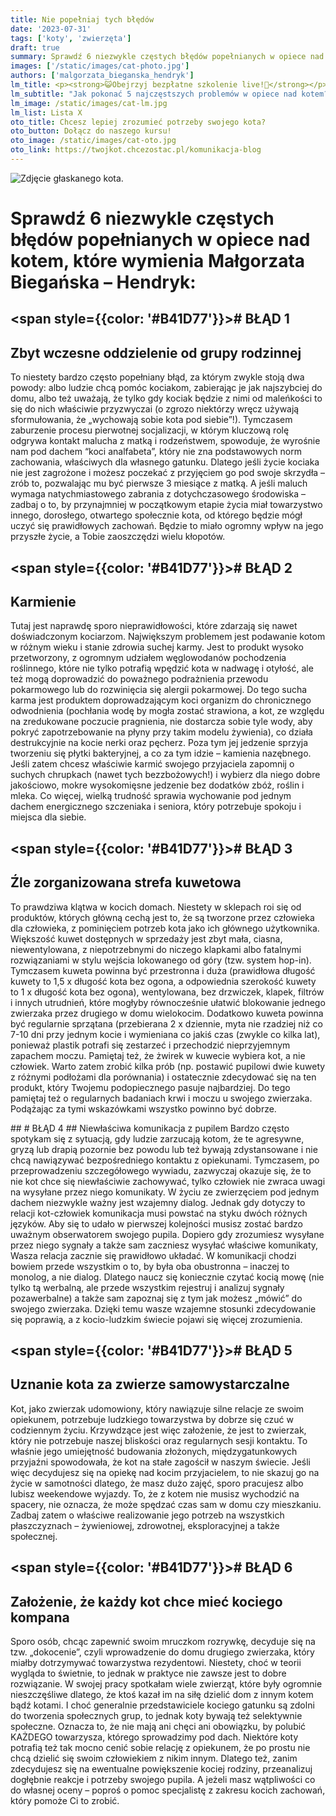 ```yaml
---
title: Nie popełniaj tych błędów 
date: '2023-07-31'
tags: ['koty', 'zwierzęta']
draft: true
summary: Sprawdź 6 niezwykle częstych błędów popełnianych w opiece nad kotem, które wymienia Małgorzata Biegańska – Hendryk.
images: ['/static/images/cat-photo.jpg']
authors: ['malgorzata_bieganska_hendryk']
lm_title: <p><strong>😺Obejrzyj bezpłatne szkolenie live!🌟</strong></p><br /><p>"Jak pokonać 5 najczęstszych problemów w opiece nad kotem?" <br>z Małgorzatą Biegańską-Hendryk</p><br /><p>Zastanawiasz się, dlaczego Twój kot jest taki wybredny? Czy chciałbyś lepiej rozumieć swojego futrzaka? Odkryj sekrety kociego świata dzięki naszemu ekspertowi!<br /><br /></p><strong>Co zyskasz uczestnicząc w szkoleniu?</strong><ul><li>Odkryjesz tajemnicę idealnie czystej kuwety.</li><li>Nauczysz się odczytywać kocie potrzeby i intencje.</li><li>Zrozumiesz przyczyny konfliktów między kotami.</li><li>Dowiesz się, jak przekonać kota do zdrowego jedzenia.</li><li>Przygotujesz swojego kota na wizytę u weterynarza bez stresu.</li></ul><br /><br /><p><strong>👉Zarejestruj się teraz za darmo!</strong> Zdobądź cenne wskazówki, które zmienią życie Twojego kota na lepsze!</p>
lm_subtitle: "Jak pokonać 5 najczęstszych problemów w opiece nad kotem?"
lm_image: /static/images/cat-lm.jpg
lm_list: Lista X
oto_title: Chcesz lepiej zrozumieć potrzeby swojego kota? 
oto_button: Dołącz do naszego kursu!
oto_image: /static/images/cat-oto.jpg
oto_link: https://twojkot.chcezostac.pl/komunikacja-blog
---
```


![Zdjęcie głaskanego kota.](/static/images/cat-photo.jpg)

# Sprawdź 6 niezwykle częstych błędów popełnianych w opiece nad kotem, które wymienia Małgorzata Biegańska – Hendryk:

## <span style={{color: '#B41D77'}}># </span>BŁĄD 1
## Zbyt wczesne oddzielenie od grupy rodzinnej
To niestety bardzo często popełniany błąd, za którym zwykle stoją dwa powody: albo ludzie chcą pomóc kociakom, zabierając je jak najszybciej do domu, albo też uważają, że tylko gdy kociak będzie z nimi od maleńkości to się do nich właściwie przyzwyczai (o zgrozo niektórzy wręcz używają sformułowania, że „wychowają sobie kota pod siebie”!). Tymczasem zaburzenie procesu pierwotnej socjalizacji, w którym kluczową rolę odgrywa kontakt malucha z matką i rodzeństwem, spowoduje, że wyrośnie nam pod dachem “koci analfabeta”, który nie zna podstawowych norm zachowania, właściwych dla własnego gatunku. Dlatego jeśli życie kociaka nie jest zagrożone i możesz poczekać z przyjęciem go pod swoje skrzydła – zrób to, pozwalając mu być pierwsze 3 miesiące z matką. A jeśli maluch wymaga natychmiastowego zabrania z dotychczasowego środowiska – zadbaj o to, by przynajmniej w początkowym etapie życia miał towarzystwo innego, dorosłego, otwartego społecznie kota, od którego będzie mógł uczyć się prawidłowych zachowań. Będzie to miało ogromny wpływ na jego przyszłe życie, a Tobie zaoszczędzi wielu kłopotów.

## <span style={{color: '#B41D77'}}># </span>BŁĄD 2
## Karmienie
Tutaj jest naprawdę sporo nieprawidłowości, które zdarzają się nawet doświadczonym kociarzom. Największym problemem jest podawanie kotom w różnym wieku i stanie zdrowia suchej karmy. Jest to produkt wysoko przetworzony, z ogromnym udziałem węglowodanów pochodzenia roślinnego, które nie tylko potrafią wpędzić kota w nadwagę i otyłość, ale też mogą doprowadzić do poważnego podrażnienia przewodu pokarmowego lub do rozwinięcia się alergii pokarmowej. Do tego sucha karma jest produktem doprowadzającym koci organizm do chronicznego odwodnienia (pochłania wodę by mogła zostać strawiona, a kot, ze względu na zredukowane poczucie pragnienia, nie dostarcza sobie tyle wody, aby pokryć zapotrzebowanie na płyny przy takim modelu żywienia), co działa destrukcyjnie na kocie nerki oraz pęcherz. Poza tym jej jedzenie sprzyja tworzeniu się płytki bakteryjnej, a co za tym idzie – kamienia nazębnego. Jeśli zatem chcesz właściwie karmić swojego przyjaciela zapomnij o suchych chrupkach (nawet tych bezzbożowych!) i wybierz dla niego dobre jakościowo, mokre wysokomięsne jedzenie bez dodatków zbóż, roślin i mleka. Co więcej, wielką trudność sprawia wychowanie pod jednym dachem energicznego szczeniaka i seniora, który potrzebuje spokoju i miejsca dla siebie. 

## <span style={{color: '#B41D77'}}># </span>BŁĄD 3
## Źle zorganizowana strefa kuwetowa
To prawdziwa klątwa w kocich domach. Niestety w sklepach roi się od produktów, których główną cechą jest to, że są tworzone przez człowieka dla człowieka, z pominięciem potrzeb kota jako ich głównego użytkownika. Większość kuwet dostępnych w sprzedaży jest zbyt mała, ciasna, niewentylowana, z niepotrzebnymi do niczego klapkami albo fatalnymi rozwiązaniami w stylu wejścia lokowanego od góry (tzw. system hop-in). Tymczasem kuweta powinna być przestronna i duża (prawidłowa długość kuwety to 1,5 x długość kota bez ogona, a odpowiednia szerokość kuwety to 1 x długość kota bez ogona), wentylowana, bez drzwiczek, klapek, filtrów i innych utrudnień, które mogłyby równocześnie ułatwić blokowanie jednego zwierzaka przez drugiego w domu wielokocim. Dodatkowo kuweta powinna być regularnie sprzątana (przebierana 2 x dziennie, myta nie rzadziej niż co 7-10 dni przy jednym kocie i wymieniana co jakiś czas (zwykle co kilka lat), ponieważ plastik potrafi się zestarzeć i przechodzić nieprzyjemnym zapachem moczu. Pamiętaj też, że żwirek w kuwecie wybiera kot, a nie człowiek. Warto zatem zrobić kilka prób (np. postawić pupilowi dwie kuwety z różnymi podłożami dla porównania) i ostatecznie zdecydować się na ten produkt, który Twojemu podopiecznego pasuje najbardziej. Do tego pamiętaj też o regularnych badaniach krwi i moczu u swojego zwierzaka. Podążając za tymi wskazówkami wszystko powinno być dobrze.

<BannerOTO text="Chcesz lepiej zrozumieć potrzeby swojego kota?" buttonText="Dołącz do naszego kursu!" imgSrc="/static/images/cat-oto.jpg" href="https://twojkot.chcezostac.pl/komunikacja-blog"/>
## <span style={{color: '#B41D77'}}># </span>BŁĄD 4
## Niewłaściwa komunikacja z pupilem
Bardzo często spotykam się z sytuacją, gdy ludzie zarzucają kotom, że te agresywne, gryzą lub drapią pozornie bez powodu lub też bywają zdystansowane i nie chcą nawiązywać bezpośredniego kontaktu z opiekunami. Tymczasem, po przeprowadzeniu szczegółowego wywiadu, zazwyczaj okazuje się, że to nie kot chce się niewłaściwie zachowywać, tylko człowiek nie zwraca uwagi na wysyłane przez niego komunikaty. W życiu ze zwierzęciem pod jednym dachem niezwykle ważny jest wzajemny dialog. Jednak gdy dotyczy to relacji kot-człowiek komunikacja musi powstać na styku dwóch różnych języków. Aby się to udało w pierwszej kolejności musisz zostać bardzo uważnym obserwatorem swojego pupila. Dopiero gdy zrozumiesz wysyłane przez niego sygnały a także sam zaczniesz wysyłać właściwe komunikaty, Wasza relacja zacznie się prawidłowo układać. W komunikacji chodzi bowiem przede wszystkim o to, by była oba obustronna – inaczej to monolog, a nie dialog. Dlatego naucz się koniecznie czytać kocią mowę (nie tylko tą werbalną, ale przede wszystkim rejestruj i analizuj sygnały pozawerbalne) a także sam zapoznaj się z tym jak możesz „mówić” do swojego zwierzaka. Dzięki temu wasze wzajemne stosunki zdecydowanie się poprawią, a z kocio-ludzkim świecie pojawi się więcej zrozumienia.

## <span style={{color: '#B41D77'}}># </span>BŁĄD 5
## Uznanie kota za zwierze samowystarczalne
Kot, jako zwierzak udomowiony, który nawiązuje silne relacje ze swoim opiekunem, potrzebuje ludzkiego towarzystwa by dobrze się czuć w codziennym życiu. Krzywdzące jest więc założenie, że jest to zwierzak, który nie potrzebuje naszej bliskości oraz regularnych sesji kontaktu. To właśnie jego umiejętność budowania złożonych, międzygatunkowych przyjaźni spowodowała, że kot na stałe zagościł w naszym świecie. Jeśli więc decydujesz się na opiekę nad kocim przyjacielem, to nie skazuj go na życie w samotności dlatego, że masz dużo zajęć, sporo pracujesz albo lubisz weekendowe wyjazdy. To, że z kotem nie musisz wychodzić na spacery, nie oznacza, że może spędzać czas sam w domu czy mieszkaniu. Zadbaj zatem o właściwe realizowanie jego potrzeb na wszystkich płaszczyznach – żywieniowej, zdrowotnej, eksploracyjnej a także społecznej.

## <span style={{color: '#B41D77'}}># </span>BŁĄD 6
## Założenie, że każdy kot chce mieć kociego kompana
Sporo osób, chcąc zapewnić swoim mruczkom rozrywkę, decyduje się na tzw. „dokocenie”, czyli wprowadzenie do domu drugiego zwierzaka, który miałby dotrzymywać towarzystwa rezydentowi. Niestety, choć w teorii wygląda to świetnie, to jednak w praktyce nie zawsze jest to dobre rozwiązanie. W swojej pracy spotkałam wiele zwierząt, które były ogromnie nieszczęśliwe dlatego, że ktoś kazał im na siłę dzielić dom z innym kotem bądź kotami. I choć generalnie przedstawiciele kociego gatunku są zdolni do tworzenia społecznych grup, to jednak koty bywają też selektywnie społeczne. Oznacza to, że nie mają ani chęci ani obowiązku, by polubić KAŻDEGO towarzysza, którego sprowadzimy pod dach. Niektóre koty potrafią też tak mocno cenić sobie relację z opiekunem, że po prostu nie chcą dzielić się swoim człowiekiem z nikim innym. Dlatego też, zanim zdecydujesz się na ewentualne powiększenie kociej rodziny, przeanalizuj dogłębnie reakcje i potrzeby swojego pupila. A jeżeli masz wątpliwości co do własnej oceny – poproś o pomoc specjalistę z zakresu kocich zachowań, który pomoże Ci to zrobić. 